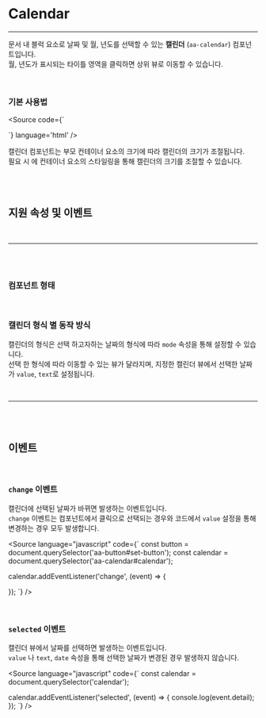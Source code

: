 

<Meta of={CalendarStories} />

# Calendar

---

문서 내 블럭 요소로 날짜 및 월, 년도를 선택할 수 있는 **캘린더** (`aa-calendar`) 컴포넌트입니다.<br />
월, 년도가 표시되는 타이틀 영역을 클릭하면 상위 뷰로 이동할 수 있습니다.

<br />

### 기본 사용법

<Source code={`
<div class="custom-calendar-container">
  <aa-calendar mode="date" value="20250228"></aa-calendar>
</div>
`} language='html' />

<Canvas of={CalendarStories.Usage} source="none" layout="centered" sourceState="none" />

캘린더 컴포넌트는 부모 컨테이너 요소의 크기에 따라 캘린더의 크기가 조절됩니다.<br />
필요 시 에 컨테이너 요소의 스타일링을 통해 캘린더의 크기를 조절할 수 있습니다.

<br /><br />

## 지원 속성 및 이벤트

<Controls of={CalendarStories.Usage} />

<br />

---

<br /><br />

### 컴포넌트 형태

<br />

### 캘린더 형식 별 동작 방식

캘린더의 형식은 선택 하고자하는 날짜의 형식에 따라 `mode` 속성을 통해 설정할 수 있습니다.<br />
선택 한 형식에 따라 이동할 수 있는 뷰가 달라지며, 지정한 캘린더 뷰에서 선택한 날짜가 `value`, `text`로 설정됩니다.


<Canvas of={CalendarStories.CalendarModes} source="none" layout="fullscreen" sourceState="none" />

<br />

---

<br /><br />

## 이벤트

<br />

### `change` 이벤트

캘린더에 선택된 날짜가 바뀌면 발생하는 이벤트입니다.<br />
`change` 이벤트는 컴포넌트에서 클릭으로 선택되는 경우와 코드에서 `value` 설정을 통해 변경하는 경우 모두 발생합니다.

<Source language="javascript" code={`
const button = document.querySelector('aa-button#set-button');
const calendar = document.querySelector('aa-calendar#calendar');

calendar.addEventListener('change', (event) => {

});
`} />

<br />

### `selected` 이벤트

캘린더 뷰에서 날짜를 선택하면 발생하는 이벤트입니다.<br />
`value` 나 `text`, `date` 속성을 통해 선택한 날짜가 변경된 경우 발생하지 않습니다.

<Source language="javascript" code={`
const calendar = document.querySelector('calendar');

calendar.addEventListener('selected', (event) => {
  console.log(event.detail);
});
`} />
